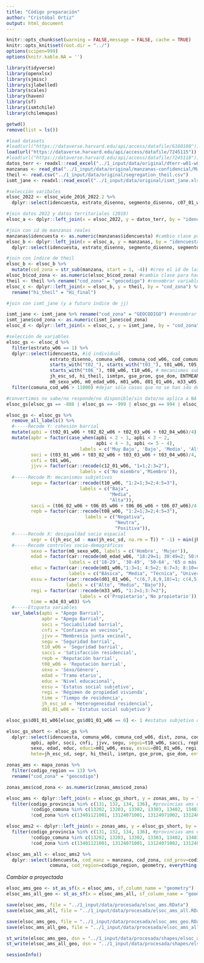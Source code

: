 ```yaml
---
title: "Código preparación"
author: "Cristóbal Ortiz"
output: html_document
---
```


```r
knitr::opts_chunk$set(warning = FALSE,message = FALSE, cache = TRUE)
knitr::opts_knit$set(root.dir = "../")
options(scipen=999)
options(knitr.kable.NA = '')
```

```r
library(tidyverse)
library(openxlsx)
library(sjmisc)
library(sjlabelled)
library(scales)
library(haven)
library(sf)
library(ismtchile)
library(chilemapas)
```

```r
getwd()
remove(list = ls())

#load datasets
#load(url("https://dataverse.harvard.edu/api/access/datafile/6160180")) #ola 5 2021
load(url("https://dataverse.harvard.edu/api/access/datafile/7245115")) #wide 2016-2022
#load(url("https://dataverse.harvard.edu/api/access/datafile/7245118")) #long 2026-2022
datos_terr <- readxl::read_excel("../1_input/data/original/dterr-w01-w04/BASE_2019_COD.xlsx")
manzanas <- read_dta("../1_input/data/original/manzanas-confidencial/Manzanas_ELSOC2019_20200707.dta")
theil <- read.csv("../1_input/data/original/segregation_theil.csv")
ismt_jane <- readxl::read_excel("../1_input/data/original/ismt_jane.xlsx")
```

```r
#selección varibales
elsoc_2022 <- elsoc_wide_2016_2022.2 %>% 
  dplyr::select(idencuesta, estrato_disenno, segmento_disenno, c07_01_w05, m33_w05, m34_03_w03, ends_with("_w06")) #selecciono de la ola 6 o, en su defecto, de la última ola medida

#join datos 2022 y datos territoriales (2019) 
elsoc_a <- dplyr::left_join(x = elsoc_2022, y = datos_terr, by = "idencuesta") 

#join con id de manzanas reales
manzanas$idencuesta <- as.numeric(manzanas$idencuesta) #cambio clase para hacer el siguiente join
elsoc_b <- dplyr::left_join(x = elsoc_a, y = manzanas, by = "idencuesta") %>% 
  dplyr::select(idencuesta, estrato_disenno, segmento_disenno, segmento, manzana, cod_comuna, dist, zona, everything()) #reordeno variables vía select

#join con índice de theil
elsoc_b <- elsoc_b %>% 
  mutate(cod_zona = str_sub(manzana, start = 1, -4)) #creo el id de las zonas censales a partir de las manzanas
elsoc_b$cod_zona <- as.numeric(elsoc_b$cod_zona) #cambio clase para hacer el siguiente join
theil <- theil %>% rename("cod_zona" = "geocodigo") #renombrar variable para posterior join
elsoc_c <- dplyr::left_join(x = elsoc_b, y = theil, by = "cod_zona") %>% 
  rename("hi_theil" = "Hi_final")

#join con ismt_jane (y a futuro índice de jj)

ismt_jane <- ismt_jane %>% rename("cod_zona" = "GEOCODIGO") #renombrar variable para posterior join
ismt_jane$cod_zona <- as.numeric(ismt_jane$cod_zona)
elsoc_d <- dplyr::left_join(x = elsoc_c, y = ismt_jane, by = "cod_zona")
```

```r
#selección de variables
elsoc_gs <- elsoc_d %>% 
  filter(estrato_w06 == 1) %>% 
  dplyr::select(idencuesta, #id individual
                estrato_disenno, comuna_w06, comuna_cod_w06, cod_comuna,dist, zona, cod_zona, segmento_disenno, segmento, manzana,  #id geográficos
                starts_with("t02_"), starts_with("t03_"), t01_w06, t05_w06, c12_01_w06, c07_01_w05, # cohesión barrial
                starts_with("t06_"), t08_w06, t10_w06, # mecanismos subjetivos 
                jh_esc_sd, hi_theil, ismtpn, gse_prom, gse_dom, ENTMEAN, ENTWGT, ave_jane = Ave_jan_nd, #desigualdad socioespacial
                m0_sexo_w06, m0_edad_w06, m01_w06, d01_01_w06, m33_w05, m34_03_w03) %>% #controles 
  filter(comuna_cod_w06 > 11000) #dejar sólo casos que no se han ido de comunas del gran santiago en la medición de la ola 6

#convertimos no sabe/no responde/no disponible/sin dato/no aplica a NA
elsoc_gs[elsoc_gs == -888 | elsoc_gs == -999 | elsoc_gs == 994 | elsoc_gs == 995 | elsoc_gs == 996 | elsoc_gs == -666 | elsoc_gs == -777] <- NA
```

```r
elsoc_gs <- elsoc_gs %>% 
  remove_all_labels() %>%
  #-----Recode Y: cohesión barrial
  mutate(apbi = (t02_01_w06 + t02_02_w06 + t02_03_w06 + t02_04_w06)/4) %>% 
  mutate(apbr = factor(case_when(apbi < 2 ~ 1, apbi < 3 ~ 2,
                                 apbi < 4 ~ 3, apbi <= 5 ~ 4),
                           labels = c('Muy Bajo', 'Bajo', 'Medio', 'Alto')),
         soci = (t03_01_w06 + t03_02_w06 + t03_03_w06 + t03_04_w06)/4,
         cnfi = t01_w06,
         jjvv = factor(car::recode(c12_01_w06, "1=1;2:3=2"),
                           labels = c('No miembro','Miembro')),
  #-----Recode M: mecanismos subjetivos 
         segu = factor(car::recode(t10_w06, "1:2=1;3=2;4:5=3"),
                           labels = c("Baja",
                                      "Media",
                                      "Alta")),
         sacci = (t06_02_w06 + t06_05_w06 + t06_06_w06 + t06_07_w06)/4,
         repb = factor(car::recode(t08_w06, "1:2=1;3=2;4:5=3"),
                             labels = c("Negativa",
                                        "Neutra", 
                                        "Positiva")),
  #-----Recode X: desigualdad socio espacial
         segr = ((jh_esc_sd - max(jh_esc_sd, na.rm = T)) * -1) + min(jh_esc_sd, na.rm = T),
  #-----Recode controles socio-demográficas
         sexo = factor(m0_sexo_w06, labels = c('Hombre', 'Mujer')),
         edad = factor(car::recode(m0_edad_w06, "18:29=1; 30:49=2; 50:64=3; 65:150=4"),
                       labels = c('18-29', '30-49', '50-64', '65 o más')),
         educ = factor(car::recode(m01_w06,"1:3=1; 4:5=2; 6:7=3; 8:10=4"),
                       labels = c("Básica", "Media", "Técnica", "Universitaria")),
         essu = factor(car::recode(d01_01_w06, "c(6,7,8,9,10)=1; c(4,5)=2; c(0,1,2,3)=3"),
                      labels = c("Alto", "Medio", "Bajo")),
         regi = factor(car::recode(m33_w05, "1:2=1;3:7=2"),
                           labels = c('Propietario','No propietario')),
         time = m34_03_w03) %>% 
  #-----Etiqueta variables
  var_labels(apbi = "Apego Barrial",
             apbr = "Apego Barrial",
             soci = "Sociabilidad barrial",
             cnfi = "Confianza en vecinos",
             jjvv = "Membresía junta vecinal",
             segu = 'Seguridad barrial',
             t10_w06 = 'Seguridad barrial',
             sacci = 'Satisfacción residencial',
             repb = 'Reputación barrial',
             t08_w06 = 'Reputación barrial',
             sexo = 'Sexo/Género',
             edad = 'Tramo etario',
             educ = 'Nivel educacional',
             essu = 'Estatus social subjetivo',
             regi = 'Régimen de propiedad vivienda',
             time = 'Tiempo de residencia',
             jh_esc_sd = 'Heterogeneidad residencial',
             d01_01_w06 = 'Estatus social subjetivo')

elsoc_gs$d01_01_w06[elsoc_gs$d01_01_w06 == 0] <- 1 #estatus subjetivo de 1 a 10 (no de 0 a 10)
```

```r
elsoc_gs_short <- elsoc_gs %>% 
  dplyr::select(idencuesta, comuna_w06, comuna_cod_w06, dist, zona, cod_zona, comuna=comuna_w06,cod_comuna=comuna_cod_w06, manzana, #ids
         apbi, apbr, soci, cnfi, jjvv, segu, segui=t10_w06, sacci, repb, repbi=t08_w06 , #cohesión y mecanismos
         sexo, edad, educ, educi=m01_w06, essu, essui=d01_01_w06, regi, time, #controles
         hete=jh_esc_sd, segr, hi_theil, ismtpn, gse_prom, gse_dom, ent_mean = ENTMEAN, ent_wgt = ENTWGT, ave_jane) #segregación

zonas_ams <- mapa_zonas %>% 
  filter(codigo_region == 13) %>% 
  rename("cod_zona" = "geocodigo")

zonas_ams$cod_zona <- as.numeric(zonas_ams$cod_zona)

elsoc_ams <- dplyr::left_join(x = elsoc_gs_short, y = zonas_ams, by = "cod_zona") %>% #sólo zonas con datos elsoc
  filter(codigo_provincia %in% c(131, 132, 134, 136), #provincias ams excepto chacabuco
         !codigo_comuna %in% c(13202, 13203, 13302, 13303, 13402, 13403, 13404, 13601, 13602, 13603, 13605), #quitar comunas fuera del ams
         !cod_zona %in% c(13401121001, 13124071001, 13124071002, 13124071004, 13124071005, 13124081001, 13124071003, 13119131001)) #quitar zonas fuera de la mancha urbana

elsoc_ams2 <- dplyr::left_join(x = zonas_ams, y = elsoc_gs_short, by = "cod_zona") %>% #todas las zonas del ams
  filter(codigo_provincia %in% c(131, 132, 134, 136), #provincias ams excepto chacabuco
         !codigo_comuna %in% c(13202, 13203, 13302, 13303, 13402, 13403, 13404, 13601, 13602, 13603, 13605), #quitar comunas fuera del ams
         !cod_zona %in% c(13401121001, 13124071001, 13124071002, 13124071004, 13124071005, 13124081001, 13124071003, 13119131001)) #quitar zonas fuera de la mancha urbana

elsoc_ams_all <- elsoc_ams2 %>% 
  dplyr::select(idencuesta, cod_manz = manzana, cod_zona, cod_prov=codigo_provincia, cod_comuna, 
                comuna, cod_region=codigo_region, geometry, everything())
```

*Cambiar a proyectada*
```r
elsoc_ams_geo <- st_as_sf(x = elsoc_ams, sf_column_name = "geometry")
elsoc_ams_all_geo <- st_as_sf(x = elsoc_ams_all, sf_column_name = "geometry")
```


```r
save(elsoc_ams, file = "../1_input/data/procesada/elsoc_ams.RData")
save(elsoc_ams_all, file = "../1_input/data/procesada/elsoc_ams_all.RData")

save(elsoc_ams_geo, file = "../1_input/data/procesada/elsoc_ams_geo.RData")
save(elsoc_ams_all_geo, file = "../1_input/data/procesada/elsoc_ams_all_geo.RData")

st_write(elsoc_ams_geo, dsn = "../1_input/data/procesada/shapes/elsoc_ams_geo.shp", delete_layer = TRUE)
st_write(elsoc_ams_all_geo, dsn = "../1_input/data/procesada/shapes/elsoc_ams_all_geo.shp", delete_layer = TRUE)
```

```r
sessionInfo()
```

